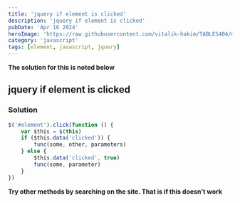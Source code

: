 ```yaml
---
title: 'jquery if element is clicked'
description: 'jquery if element is clicked'
pubDate: 'Apr 16 2024'
heroImage: 'https://raw.githubusercontent.com/vitalik-hakim/TABLES404/main/error_b/JavaScript.png'
category: 'javascript'
tags: [element, javascript, jquery]
---
```


**The solution for this is noted below**

## jquery if element is clicked

### Solution

```javascript
$('#element').click(function () {
	var $this = $(this)
	if ($this.data('clicked')) {
		func(some, other, parameters)
	} else {
		$this.data('clicked', true)
		func(some, parameter)
	}
})
```

**Try other methods by searching on the site. That is if this doesn't work**
